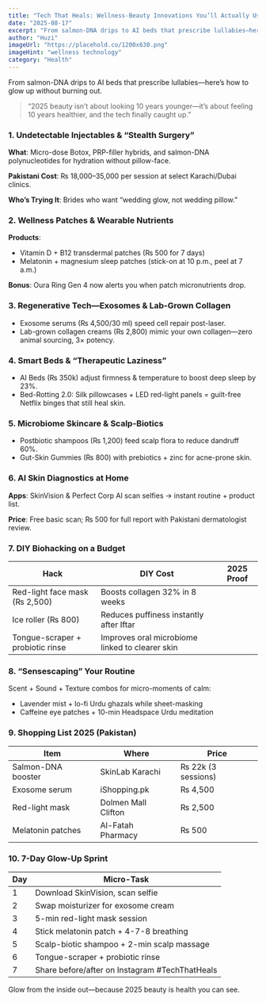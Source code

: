 ```yaml
---
title: "Tech That Heals: Wellness-Beauty Innovations You’ll Actually Use in 2025"
date: "2025-08-17"
excerpt: "From salmon-DNA drips to AI beds that prescribe lullabies—here’s how to glow up without burning out."
author: "Huzi"
imageUrl: "https://placehold.co/1200x630.png"
imageHint: "wellness technology"
category: "Health"
---
```


From salmon-DNA drips to AI beds that prescribe lullabies—here’s how to glow up without burning out.

> “2025 beauty isn’t about looking 10 years younger—it’s about feeling 10 years healthier, and the tech finally caught up.”

### 1. Undetectable Injectables & “Stealth Surgery”

**What**: Micro-dose Botox, PRP-filler hybrids, and salmon-DNA polynucleotides for hydration without pillow-face.

**Pakistani Cost**: ₨ 18,000–35,000 per session at select Karachi/Dubai clinics.

**Who’s Trying It**: Brides who want “wedding glow, not wedding pillow.”

### 2. Wellness Patches & Wearable Nutrients

**Products**:
- Vitamin D + B12 transdermal patches (₨ 500 for 7 days)
- Melatonin + magnesium sleep patches (stick-on at 10 p.m., peel at 7 a.m.)

**Bonus**: Oura Ring Gen 4 now alerts you when patch micronutrients drop.

### 3. Regenerative Tech—Exosomes & Lab-Grown Collagen

- Exosome serums (₨ 4,500/30 ml) speed cell repair post-laser.
- Lab-grown collagen creams (₨ 2,800) mimic your own collagen—zero animal sourcing, 3× potency.

### 4. Smart Beds & “Therapeutic Laziness”

- AI Beds (₨ 350k) adjust firmness & temperature to boost deep sleep by 23%.
- Bed-Rotting 2.0: Silk pillowcases + LED red-light panels = guilt-free Netflix binges that still heal skin.

### 5. Microbiome Skincare & Scalp-Biotics

- Postbiotic shampoos (₨ 1,200) feed scalp flora to reduce dandruff 60%.
- Gut-Skin Gummies (₨ 800) with prebiotics + zinc for acne-prone skin.

### 6. AI Skin Diagnostics at Home

**Apps**: SkinVision & Perfect Corp AI scan selfies → instant routine + product list.

**Price**: Free basic scan; ₨ 500 for full report with Pakistani dermatologist review.

### 7. DIY Biohacking on a Budget

| Hack                            | DIY Cost      | 2025 Proof                                  |
| ------------------------------- | ------------- | ------------------------------------------- |
| Red-light face mask (₨ 2,500)   | Boosts collagen 32% in 8 weeks              |
| Ice roller (₨ 800)              | Reduces puffiness instantly after Iftar     |
| Tongue-scraper + probiotic rinse | Improves oral microbiome linked to clearer skin |

### 8. “Sensescaping” Your Routine

Scent + Sound + Texture combos for micro-moments of calm:
- Lavender mist + lo-fi Urdu ghazals while sheet-masking
- Caffeine eye patches + 10-min Headspace Urdu meditation

### 9. Shopping List 2025 (Pakistan)

| Item                  | Where                 | Price              |
| --------------------- | --------------------- | ------------------ |
| Salmon-DNA booster    | SkinLab Karachi       | ₨ 22k (3 sessions) |
| Exosome serum         | iShopping.pk          | ₨ 4,500            |
| Red-light mask        | Dolmen Mall Clifton   | ₨ 2,500            |
| Melatonin patches     | Al-Fatah Pharmacy     | ₨ 500              |

### 10. 7-Day Glow-Up Sprint

| Day | Micro-Task                                  |
| --- | ------------------------------------------- |
| 1   | Download SkinVision, scan selfie            |
| 2   | Swap moisturizer for exosome cream          |
| 3   | 5-min red-light mask session                |
| 4   | Stick melatonin patch + 4-7-8 breathing     |
| 5   | Scalp-biotic shampoo + 2-min scalp massage  |
| 6   | Tongue-scraper + probiotic rinse            |
| 7   | Share before/after on Instagram #TechThatHeals |

Glow from the inside out—because 2025 beauty is health you can see.
